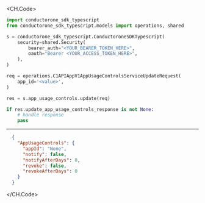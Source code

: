 
<CH.Code>
```python Update.py
import conductorone_sdk_typescript
from conductorone_sdk_typescript.models import operations, shared

s = conductorone_sdk_typescript.ConductoroneSDKTypescript(
    security=shared.Security(
        bearer_auth="<YOUR_BEARER_TOKEN_HERE>",
        oauth="Bearer <YOUR_ACCESS_TOKEN_HERE>",
    ),
)

req = operations.C1APIAppV1AppUsageControlsServiceUpdateRequest(
    app_id='<value>',
)

res = s.app_usage_controls.update(req)

if res.update_app_usage_controls_response is not None:
    # handle response
    pass

```
---

```json Example Response
  {
    "AppUsageControls": {
      "appId": "None",
      "notify": false,
      "notifyAfterDays": 0,
      "revoke": false,
      "revokeAfterDays": 0
    }
  }
```
</CH.Code>
